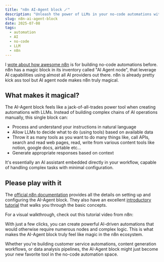 ```yaml
---
title: "n8n AI-Agent block 🪄"
description: "Unleash the power of LLMs in your no-code automations with n8n's magical AI-Agent block"
slug: n8n-ai-agent-block
date: 2025-07-08
tags:
  - automation
  - AI
  - no-code
  - LLM
  - n8n
---
```



I [wote about how awesome n8n](/automate-everything-with-n8n) is for building no-code automations before. n8n has a magic block in its inventory called "AI Agent node", that leverage AI capabilities using almost all AI providers out there. n8n is already pretty kick ass tool but AI agent node makes n8n truly magical.

<ImageZoom
  src="/images/blog/2025/n8n-ai-agent-block.jpg"
  alt="n8n AI-Agent block interface showing the simple yet powerful configuration options"
  width={800}
  height={450}
/>

## What makes it magical?

The AI-Agent block feels like a jack-of-all-trades power tool when creating automations with LLMs. Instead of building complex chains of AI operations manually, this single block can:

- Process and understand your instructions in natural language
- Allow LLMs to decide what to do (using tools) based on available data
- Throw it as many tools as you want to do many things like, call APIs, search and read web pages, read, write from various content tools like notion, google docs, airtable etc...
- Generate appropriate responses based on context

It's essentially an AI assistant embedded directly in your workflow, capable of handling complex tasks with minimal configuration.

## Please play with it

The [official n8n documentation](https://docs.n8n.io/integrations/builtin/cluster-nodes/root-nodes/n8n-nodes-langchain.agent/) provides all the details on setting up and configuring the AI-Agent block. They also have an excellent [introductory tutorial](https://docs.n8n.io/advanced-ai/intro-tutorial/#ai-concepts-in-n8n) that walks you through the basic concepts.

For a visual walkthrough, check out this tutorial video from n8n:

<YouTube id="yzvLfHb0nqE" />

With just a few clicks, you can create powerful AI-driven automations that would otherwise require numerous nodes and complex logic. This is what makes the AI-Agent block truly feel like magic in the n8n ecosystem.

Whether you're building customer service automations, content generation workflows, or data analysis pipelines, the AI-Agent block might just become your new favorite tool in the no-code automation space.
